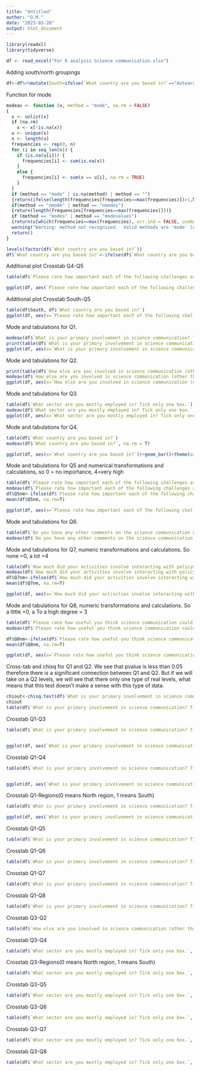 ---
title: "Untitled"
author: "O.M."
date: "2023-03-28"
output: html_document
---

```{r}
library(readxl)
library(tidyverse)
```


```{r}

df <- read_excel("For R analysis Science communication.xlsx")

```


Adding south/north groupings
```{r}
df<-df%>%mutate(South=ifelse(`What country are you based in?`=="Aotearoa New Zealand"|`What country are you based in?`=="Argentina"|`What country are you based in?`=="Australia"|`What country are you based in?`=="Brasil"|`What country are you based in?`=="Chile"|`What country are you based in?`=="Colombia"|`What country are you based in?`=="Costa Rica"|`What country are you based in?`=="Egypt"|`What country are you based in?`=="India"|`What country are you based in?`=="Indonesia"|`What country are you based in?`=="Mexico"|`What country are you based in?`=="South Africa"|`What country are you based in?`=="Thailand"|`What country are you based in?`=="Uruguay", "Global South", "Global North")) 
```


Function for mode
```{r}
modeav <- function (x, method = "mode", na.rm = FALSE)
{
  x <- unlist(x)
  if (na.rm)
    x <- x[!is.na(x)]
  u <- unique(x)
  n <- length(u)
  frequencies <- rep(0, n)
  for (i in seq_len(n)) {
    if (is.na(u[i])) {
      frequencies[i] <- sum(is.na(x))
    }
    else {
      frequencies[i] <- sum(x == u[i], na.rm = TRUE)
    }
  }
  if (method == "mode" | is.na(method) | method == "")
  {return(ifelse(length(frequencies[frequencies==max(frequencies)])>1,NA,u[which.max(frequencies)]))}
  if(method == "nmode" | method == "nmodes")
  {return(length(frequencies[frequencies==max(frequencies)]))}
  if (method == "modes" | method == "modevalues")
  {return(u[which(frequencies==max(frequencies), arr.ind = FALSE, useNames = FALSE)])}  
  warning("Warning: method not recognised.  Valid methods are 'mode' [default], 'nmodes' and 'modes'")
  return()
}
```


```{r}
levels(factor(df$`What country are you based in?`))
df$`What country are you based in?`<-ifelse(df$`What country are you based in?`=="uk", "UK", ifelse(df$`What country are you based in?`=="United Kingdom", "UK", ifelse(df$`What country are you based in?`=="Belgium and Europe", "Belgium", ifelse(df$`What country are you based in?`=="uk", "UK", ifelse(df$`What country are you based in?`=="United Kingdom", "UK", ifelse(df$`What country are you based in?`=="SPAIN" , "Spain", ifelse(df$`What country are you based in?`=="Mexico" , "México", ifelse(df$`What country are you based in?`=="uSA"   , "USA"  , ifelse(df$`What country are you based in?`=="United States"   , "USA"  , ifelse(df$`What country are you based in?`=="US"  , "USA"  , df$`What country are you based in?`))))))))))
```

Additional plot Crosstab Q4-Q5 
```{r, fig.width=12, fig.height=5}
table(df$`Please rate how important each of the following challenges are for science communication from 'no importance' to 'very high importance'.`, df$`What country are you based in?`)

ggplot(df, aes(`Please rate how important each of the following challenges are for science communication from 'no importance' to 'very high importance'.`, ..count..))+geom_bar(aes(fill=`What country are you based in?`), position = "dodge")+theme(axis.text = element_text(size=6))+coord_flip()
```


Additional plot Crosstab South-Q5

```{r, fig.width=12, fig.height=5}
table(df$South, df$`What country are you based in?`)
ggplot(df, aes(x=`Please rate how important each of the following challenges are for science communication from 'no importance' to 'very high importance'.`))+geom_bar(aes(fill=South), position = "dodge")+theme(axis.text = element_text(size=6))+coord_flip()


```


Mode and tabulations for Q1.
```{r, fig.width=9, fig.height=5}
modeav(df$`What is your primary involvement in science communication? Tick only one box.`, na.rm = T)
print(table(df$`What is your primary involvement in science communication? Tick only one box.`))
ggplot(df, aes(x=`What is your primary involvement in science communication? Tick only one box.`))+geom_bar()+theme(axis.text = element_text(size=9))

```

Mode and tabulations for Q2.
```{r}

print(table(df$`How else are you involved in science communication (other than your primary role above)? Please tick all that apply.`))
modeav(df$`How else are you involved in science communication (other than your primary role above)? Please tick all that apply.`, na.rm = T)
ggplot(df, aes(x=`How else are you involved in science communication (other than your primary role above)? Please tick all that apply.`))+geom_bar()+theme(axis.text = element_text(size=9))
```

Mode and tabulations for Q3.
```{r, fig.width=11, fig.height=5}

table(df$`What sector are you mostly employed in? Tick only one box.`)
modeav(df$`What sector are you mostly employed in? Tick only one box.`, na.rm = T)
ggplot(df, aes(x=`What sector are you mostly employed in? Tick only one box.`))+geom_bar()+theme(axis.text = element_text(size=7))
```

Mode and tabulations for Q4.
```{r}

table(df$`What country are you based in?`)
modeav(df$`What country are you based in?`, na.rm = T)

ggplot(df, aes(x=`What country are you based in?`))+geom_bar()+theme(axis.text = element_text(size=9, angle = 90))
```

Mode and tabulations for Q5 and numerical transformations and calculations, so 0 = no importance, 4=very high
```{r}

table(df$`Please rate how important each of the following challenges are for science communication from 'no importance' to 'very high importance'.`)
modeav(df$`Please rate how important each of the following challenges are for science communication from 'no importance' to 'very high importance'.`, na.rm = T)
df$Q5nm<-ifelse(df$`Please rate how important each of the following challenges are for science communication from 'no importance' to 'very high importance'.`=="No importance", 0, ifelse(df$`Please rate how important each of the following challenges are for science communication from 'no importance' to 'very high importance'.`=="Little importance", 1,ifelse(df$`Please rate how important each of the following challenges are for science communication from 'no importance' to 'very high importance'.`=="Average importance", 2,ifelse(df$`Please rate how important each of the following challenges are for science communication from 'no importance' to 'very high importance'.`=="High importance", 3,ifelse(df$`Please rate how important each of the following challenges are for science communication from 'no importance' to 'very high importance'.`=="Very high importance", 4, NA)))))
mean(df$Q5nm, na.rm=T)

ggplot(df, aes(x=`Please rate how important each of the following challenges are for science communication from 'no importance' to 'very high importance'.`))+geom_bar()
```





Mode and tabulations for Q6.
```{r}

table(df$`Do you have any other comments on the science communication or engagement challenges we currently face?`)
modeav(df$`Do you have any other comments on the science communication or engagement challenges we currently face?`, na.rm = T)
```


Mode and tabulations for Q7, numeric transformations and calculations. So none =0, a lot =4
```{r}

table(df$`How much did your activities involve interacting with policymakers or aiming to influence them?`)
modeav(df$`How much did your activities involve interacting with policymakers or aiming to influence them?`, na.rm = T)
df$Q7nm<-ifelse(df$`How much did your activities involve interacting with policymakers or aiming to influence them?`=="None", 0, ifelse(df$`How much did your activities involve interacting with policymakers or aiming to influence them?`=="Little", 1,ifelse(df$`How much did your activities involve interacting with policymakers or aiming to influence them?`=="Some", 2,ifelse(df$`How much did your activities involve interacting with policymakers or aiming to influence them?`=="Extensive", 3,ifelse(df$`How much did your activities involve interacting with policymakers or aiming to influence them?`=="A lot", 4, NA)))))
mean(df$Q7nm, na.rm=T)

ggplot(df, aes(x=`How much did your activities involve interacting with policymakers or aiming to influence them?`))+geom_bar()+theme(axis.text = element_text(size=9, angle = 90))
```

Mode and tabulations for Q8,  numeric transformations and calculations. So a little =0, a To a high degree = 3
```{r}

table(df$`Please rate how useful you think science communication could be for policymakers for each of the following items, from 'not at all' to 'extensive'.`)
modeav(df$`Please rate how useful you think science communication could be for policymakers for each of the following items, from 'not at all' to 'extensive'.`, na.rm = T)

df$Q8nm<-ifelse(df$`Please rate how useful you think science communication could be for policymakers for each of the following items, from 'not at all' to 'extensive'.`=="A little", 0, ifelse(df$`Please rate how useful you think science communication could be for policymakers for each of the following items, from 'not at all' to 'extensive'.`=="An average amount", 1, ifelse(df$`Please rate how useful you think science communication could be for policymakers for each of the following items, from 'not at all' to 'extensive'.`=="Extensive", 2, ifelse(df$`Please rate how useful you think science communication could be for policymakers for each of the following items, from 'not at all' to 'extensive'.`=="To a high degree", 3, NA))))
mean(df$Q8nm, na.rm=T)

ggplot(df, aes(x=`Please rate how useful you think science communication could be for policymakers for each of the following items, from 'not at all' to 'extensive'.`))+geom_bar()+theme(axis.text = element_text(size=9))
```


Cross-tab and chisq for Q1 and Q2.
We see that pvalue is less than 0.05 therefore there is a significant connection between Q1 and Q2. 
But if we will take on a Q2 levels, we will see that there only one type of real levels, what means that this test doesn't make a sense with this type of data.
```{r}
chiout<-chisq.test(df$`What is your primary involvement in science communication? Tick only one box.`, df$`How else are you involved in science communication (other than your primary role above)? Please tick all that apply.`)
chiout
table(df$`What is your primary involvement in science communication? Tick only one box.`, df$`How else are you involved in science communication (other than your primary role above)? Please tick all that apply.`)


```

Crosstab Q1-Q3
```{r, fig.width=17, fig.height=5.8}
table(df$`What is your primary involvement in science communication? Tick only one box.`, df$`What sector are you mostly employed in? Tick only one box.`)


ggplot(df, aes(`What is your primary involvement in science communication? Tick only one box.`, ..count..))+geom_bar(aes(fill=`What sector are you mostly employed in? Tick only one box.`), position = "dodge")+theme(axis.text = element_text(size=6))
```

Crosstab Q1-Q4
```{r, fig.width=17, fig.height=5.8}
table(df$`What is your primary involvement in science communication? Tick only one box.`, df$`What country are you based in?`)


ggplot(df, aes(`What is your primary involvement in science communication? Tick only one box.`, ..count..))+geom_bar(aes(fill=`What country are you based in?`), position = "dodge")+theme(axis.text = element_text(size=6))
```


Crosstab Q1-Regions(0 means North region, 1 means South)
```{r, fig.width=17, fig.height=5.8}
table(df$`What is your primary involvement in science communication? Tick only one box.`, df$South)

ggplot(df, aes(`What is your primary involvement in science communication? Tick only one box.`, ..count..))+geom_bar(aes(fill=South), position = "stack")+theme(axis.text = element_text(size=6))
```

Crosstab Q1-Q5
```{r}
table(df$`What is your primary involvement in science communication? Tick only one box.`, df$`Please rate how important each of the following challenges are for science communication from 'no importance' to 'very high importance'.`)
```



Crosstab Q1-Q6
```{r}
table(df$`What is your primary involvement in science communication? Tick only one box.`, df$`Do you have any other comments on the science communication or engagement challenges we currently face?`)
```

Crosstab Q1-Q7
```{r}
table(df$`What is your primary involvement in science communication? Tick only one box.`, df$`How much did your activities involve interacting with policymakers or aiming to influence them?`)
```

Crosstab Q1-Q8
```{r}
table(df$`What is your primary involvement in science communication? Tick only one box.`, df$`Please rate how useful you think science communication could be for policymakers for each of the following items, from 'not at all' to 'extensive'.`)
```



Crosstab Q3-Q2
```{r}
table(df$`How else are you involved in science communication (other than your primary role above)? Please tick all that apply.`, df$`What sector are you mostly employed in? Tick only one box.`)
```

Crosstab Q3-Q4
```{r}
table(df$`What sector are you mostly employed in? Tick only one box.`, df$`What country are you based in?`)
```


Crosstab Q3-Regions(0 means North region, 1 means South)
```{r}
table(df$`What sector are you mostly employed in? Tick only one box.`, df$South)
```

Crosstab Q3-Q5
```{r}
table(df$`What sector are you mostly employed in? Tick only one box.`, df$`Please rate how important each of the following challenges are for science communication from 'no importance' to 'very high importance'.`)
```



Crosstab Q3-Q6
```{r}
table(df$`What sector are you mostly employed in? Tick only one box.`, df$`Do you have any other comments on the science communication or engagement challenges we currently face?`)
```

Crosstab Q3-Q7
```{r}
table(df$`What sector are you mostly employed in? Tick only one box.`, df$`How much did your activities involve interacting with policymakers or aiming to influence them?`)
```

Crosstab Q3-Q8
```{r}
table(df$`What sector are you mostly employed in? Tick only one box.`, df$`Please rate how useful you think science communication could be for policymakers for each of the following items, from 'not at all' to 'extensive'.`)
```

```{r}

```

